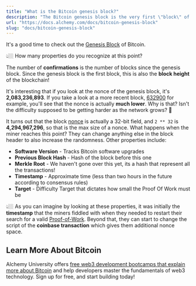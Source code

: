 ```yaml
---
title: "What is the Bitcoin genesis block?"
description: "The Bitcoin genesis block is the very first \"block\" of transactions ever confirmed on the Bitcoin blockchain after launching."
url: "https://docs.alchemy.com/docs/bitcoin-genesis-block"
slug: "docs/bitcoin-genesis-block"
---
```



It's a good time to check out the [Genesis Block](https://blockchain.info/block/000000000019d6689c085ae165831e934ff763ae46a2a6c172b3f1b60a8ce26f) of Bitcoin.

👆🏼 How many properties do you recognize at this point?

The number of **confirmations** is the number of blocks since the genesis block. Since the genesis block is the first block, this is also the **block height** of the blockchain!

It's interesting that if you look at the nonce of the genesis block, it's **2,083,236,893**. If you take a look at a more recent block, [632900](https://www.blockchain.com/btc/block/632900) for example, you'll see that the nonce is actually **much lower**. Why is that? Isn't the difficulty supposed to be getting harder as the network grows? 🤔

It turns out that the block [nonce](https://en.bitcoin.it/wiki/Nonce) is actually a 32-bit field, and `2 ** 32` is **4,294,967,296**, so that is the max size of a nonce. What happens when the miner reaches this point? They can change anything else in the block header to also increase the randomness. Other properties include:

* **Software Version** - Tracks Bitcoin software upgrades
* **Previous Block Hash** - Hash of the block before this one
* **Merkle Root** - We haven't gone over this yet, its a hash that represent all the transactions!
* **Timestamp** - Approximate time (less than two hours in the future according to consensus rules)
* **Target** - Difficulty Target that dictates how small the Proof Of Work must be

👆🏼 As you can imagine by looking at these properties, it was initially the **timestamp** that the miners fiddled with when they needed to restart their search for a valid [Proof-of-Work](/docs/proof-of-work). Beyond that, they can start to change the script of the **coinbase transaction** which gives them additional nonce space.

## Learn More About Bitcoin

Alchemy University offers [free web3 development bootcamps that explain more about Bitcoin](https://university.alchemy.com/ethereum) and help developers master the fundamentals of web3 technology. Sign up for free, and start building today!
